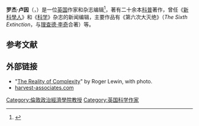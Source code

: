 
'''罗杰·卢因'''（{{lang-en|Roger Lewin}}，{{bd|1944年|}}）是一位[[英国|英国]]作家和杂志编辑<ref name=Harvest>{{cite web | url=http://thesoulatwork.com/about/default.html | title=About | publisher=Harvest Associates | accessdate=July 30, 2016| archiveurl=https://web.archive.org/web/20150220144917/http://thesoulatwork.com/about/default.html | archivedate=February 20, 2015 |url-status=dead}}</ref>，著有二十余本[[科普|科普]]著作，曾任《[[新科學人|新科學人]]》和《[[科学_(期刊)|科学]]》杂志的新闻编辑，主要作品有《第六次大灭绝》（''The Sixth Extinction''，与[[理查德·李奇|理查德·李奇]]合著）等。
== 参考文献 ==
{{reflist}}

==外部链接==
* "[http://www.bizspirit.com/bsj/archive/articles/lewin1.html The Reality of Complexity]" by Roger Lewin, with photo.
* [http://www.harvest-associates.com/ harvest-associates.com]

{{Authority control}}


{{DEFAULTSORT:Lewin, Roger}}

[[Category:倫敦政治經濟學院教授|Category:倫敦政治經濟學院教授]]
[[Category:英国科学作家|Category:英国科学作家]]